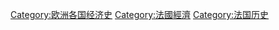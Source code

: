 [[Category:欧洲各国经济史|Category:欧洲各国经济史]]
[[Category:法國經濟|Category:法國經濟]]
[[Category:法国历史|Category:法国历史]]